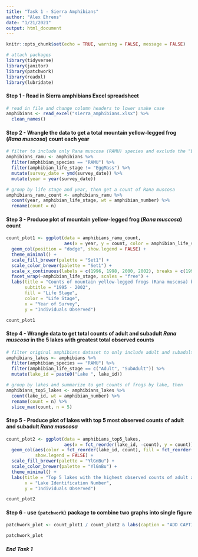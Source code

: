 ```yaml
---
title: "Task 1 - Sierra Amphibians"
author: "Alex Ehrens"
date: "1/21/2021"
output: html_document
---
```


```r
knitr::opts_chunk$set(echo = TRUE, warning = FALSE, message = FALSE)

# attach packages
library(tidyverse)
library(janitor)
library(patchwork)
library(readxl)
library(lubridate)
```

#### Step 1 - Read in Sierra amphibians Excel spreadsheet
```r
# read in file and change column headers to lower snake case
amphibians <- read_excel("sierra_amphibians.xlsx") %>% 
  clean_names()
```

#### Step 2 - Wrangle the data to get a total mountain yellow-legged frog (*Rana muscosa*) count each year
```r
# filter to include only Rana muscosa (RAMU) species and exclude the "EggMass" life stage, then convert survey_date to date format and pull out just the year
amphibians_ramu <- amphibians %>% 
  filter(amphibian_species == "RAMU") %>% 
  filter(amphibian_life_stage != "EggMass") %>%
  mutate(survey_date = ymd(survey_date)) %>% 
  mutate(year = year(survey_date))

# group by life stage and year, then get a count of Rana muscosa
amphibians_ramu_count <- amphibians_ramu %>% 
  count(year, amphibian_life_stage, wt = amphibian_number) %>% 
  rename(count = n)
```

#### Step 3 - Produce plot of mountain yellow-legged frog (*Rana muscosa*) count
```r
count_plot1 <- ggplot(data = amphibians_ramu_count,
                      aes(x = year, y = count, color = amphibian_life_stage, fill = amphibian_life_stage)) +
  geom_col(position = "dodge", show.legend = FALSE) +
  theme_minimal() +
  scale_fill_brewer(palette = "Set1") +
  scale_color_brewer(palette = "Set1") +
  scale_x_continuous(labels = c(1996, 1998, 2000, 2002), breaks = c(1996, 1998, 2000, 2002)) +
  facet_wrap(~amphibian_life_stage, scales = "free") +
  labs(title = "Counts of mountain yellow-legged frogs (Rana muscosa) by year and life stage",
       subtitle = "1995 - 2002",
       fill = "Life Stage",
       color = "Life Stage",
       x = "Year of Survey",
       y = "Individuals Observed")

count_plot1
```

#### Step 4 - Wrangle data to get total counts of adult and subadult *Rana muscosa* in the 5 lakes with greatest total observed counts
```r
# filter original amphibians dataset to only include adult and subadult frogs, then reformat lake ID
amphibians_lakes <- amphibians %>% 
  filter(amphibian_species == "RAMU") %>% 
  filter(amphibian_life_stage == c("Adult", "SubAdult")) %>% 
  mutate(lake_id = paste0("Lake ", lake_id))

# group by lakes and summarize to get counts of frogs by lake, then 
amphibians_top5_lakes <- amphibians_lakes %>% 
  count(lake_id, wt = amphibian_number) %>% 
  rename(count = n) %>% 
  slice_max(count, n = 5)
```

#### Step 5 - Produce plot of lakes with top 5 most observed counts of adult and subadult *Rana muscosa*
```r
count_plot2 <- ggplot(data = amphibians_top5_lakes,
                      aes(x = fct_reorder(lake_id, -count), y = count)) +
  geom_col(aes(color = fct_reorder(lake_id, count), fill = fct_reorder(lake_id, count)),
           show.legend = FALSE) +
  scale_fill_brewer(palette = "YlGnBu") +
  scale_color_brewer(palette = "YlGnBu") +
  theme_minimal() +
  labs(title = "Top 5 lakes with the highest observed counts of adult and subadult mountain \nyellow-legged frogs (Rana muscosa)",
       x = "Lake Identification Number",
       y = "Individuals Observed")

count_plot2
```

#### Step 6 - use `{patchwork}` package to combine two graphs into single figure 
```r
patchwork_plot <- count_plot1 / count_plot2 & labs(caption = "ADD CAPTION LATER")

patchwork_plot
```

##### End Task 1